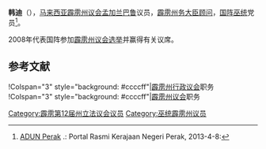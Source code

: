 {{noteTA
|G1=melayu
}}
{{Infobox Officeholder
|honorific-prefix = 拿督<br><!--保留换行-->
|name             = 韩迪
|original_name    = Hamdi Abu Bakar
|honorific-suffix=
|image            = 
|image_wide       = 
|office           = [[File:Flag_of_Perak.svg|border]] [[霹雳州务大臣顾问|霹雳州务大臣顾问]]
|1blankname          = [[霹雳苏丹|苏丹]]
|1namedata          = [[苏丹阿兹兰沙|苏丹阿兹兰沙]]
|2blankname = [[霹雳州务大臣|州务大臣]]
|2namedata    = [[赞比里|赞比里]]
|term_start       = 
|term_end         = 
|predecessor      = 
|successor        =
|constituency_AM2 = [[孟加兰巴鲁|孟加兰巴鲁]]
|assembly2      = 霹雳州议会
|term_start2      = 
|term_end2       = 
|predecessor2     = 
 |majority2       = 
 |order3            =
|office3          = 
|term_start3       = 
 |term_end3         = 
|predecessor3      = 
 |successor3        = 
|birth_date       = 
|birth_place      = 
|death_date       = 
|death_place      =
|othername =
|nationality = {{MYS}}
|party            = {{国阵}}<br>{{巫统}}
|otherparty = 
|sex = 
|spouse           = 
|children         =
|religion         = [[伊斯兰教|伊斯兰教]]
|profession       = 
|alma_mater       = 
}}

'''韩迪'''（{{lang-ms|Hamdi Abu Bakar}}），[[马来西亚|马来西亚]][[霹雳州|霹雳]][[霹雳州议会|州议会]][[孟加兰巴鲁|孟加兰巴鲁]]议员，[[霹雳州务大臣顾问|霹雳州务大臣顾问]]，[[国阵|国阵]][[巫统|巫统]]党员<ref>[http://www.perak.gov.my/index.php/kerajaan-negeri/adun-perak ADUN Perak] {{webarchive|url=https://web.archive.org/web/20130122011957/http://www.perak.gov.my/index.php/kerajaan-negeri/adun-perak |date=2013-01-22 }}.: Portal Rasmi Kerajaan Negeri Perak, 2013-4-8:</ref>。

2008年代表国阵参加[[2008年马来西亚大选|霹雳州议会选举]]并赢得有关议席。

==参考文献==
{{reflist}}

{{start box}}
!Colspan="3" style="background: #ccccff"|[[霹雳州行政议会|霹雳州行政议会]]职务
{{S-before|}}
{{S-title|[[霹雳州务大臣顾问|霹雳州务大臣顾问]]|至今}}
{{S-inc}}
!Colspan="3" style="background: #ccccff"|[[霹雳州议会|霹雳州议会]]职务
{{S-before|<!--待补充-->}}
{{S-title|[[孟加兰巴鲁议员|孟加兰巴鲁议员]]|至今}}
{{S-inc}}
{{end box}}
{{马来西亚人物小作品}}

[[Category:霹雳第12届州立法议会议员|Category:霹雳第12届州立法议会议员]]
[[Category:巫统霹雳州议员|Category:巫统霹雳州议员]]